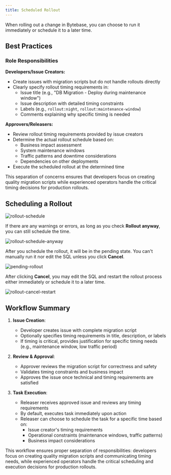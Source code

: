 ```yaml
---
title: Scheduled Rollout
---
```


When rolling out a change in Bytebase, you can choose to run it immediately or schedule it to a later time.

## Best Practices

### Role Responsibilities

**Developers/Issue Creators:**

- Create issues with migration scripts but do not handle rollouts directly
- Clearly specify rollout timing requirements in:
  - Issue title (e.g., "DB Migration - Deploy during maintenance window")
  - Issue description with detailed timing constraints
  - Labels (e.g., `rollout:night`, `rollout:maintenance-window`)
  - Comments explaining why specific timing is needed

**Approvers/Releasers:**

- Review rollout timing requirements provided by issue creators
- Determine the actual rollout schedule based on:
  - Business impact assessment
  - System maintenance windows
  - Traffic patterns and downtime considerations
  - Dependencies on other deployments
- Execute the scheduled rollout at the determined time

This separation of concerns ensures that developers focus on creating quality migration scripts while experienced operators handle the critical timing decisions for production rollouts.

## Scheduling a Rollout

![rollout-schedule](/content/docs/change-database/scheduled-rollout/bb-rollout.webp)

If there are any warnings or errors, as long as you check **Rollout anyway**, you can still schedule the time.

![rollout-schedule-anyway](/content/docs/change-database/scheduled-rollout/bb-rollout-anyway.webp)

After you schedule the rollout, it will be in the pending state. You can't manually run it nor edit the SQL unless you click **Cancel**.

![pending-rollout](/content/docs/change-database/scheduled-rollout/bb-pending-rollout.webp)

After clicking **Cancel**, you may edit the SQL and restart the rollout process either immediately or schedule it to a later time.

![rollout-cancel-restart](/content/docs/change-database/scheduled-rollout/bb-rollout-cancel-restart.webp)

## Workflow Summary

1. **Issue Creation**:

   - Developer creates issue with complete migration script
   - Optionally specifies timing requirements in title, description, or labels
   - If timing is critical, provides justification for specific timing needs (e.g., maintenance window, low traffic period)

2. **Review & Approval**:

   - Approver reviews the migration script for correctness and safety
   - Validates timing constraints and business impact
   - Approves the issue once technical and timing requirements are satisfied

3. **Task Execution**:
   - Releaser receives approved issue and reviews any timing requirements
   - By default, executes task immediately upon action
   - Releaser can choose to schedule the task for a specific time based on:
     - Issue creator's timing requirements
     - Operational constraints (maintenance windows, traffic patterns)
     - Business impact considerations

This workflow ensures proper separation of responsibilities: developers focus on creating quality migration scripts and communicating timing needs, while experienced operators handle the critical scheduling and execution decisions for production rollouts.
